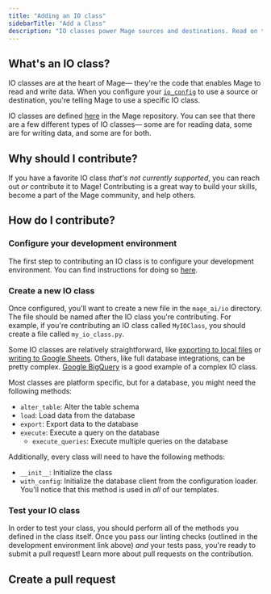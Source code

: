 ```yaml
---
title: "Adding an IO class"
sidebarTitle: "Add a Class"
description: "IO classes power Mage sources and destinations. Read on to learn how you can contribute an IO class to Mage."
---
```


## What's an IO class?

IO classes are at the heart of Mage— they're the code that enables Mage to read and write data. When you configure your [`io_config`](https://docs.mage.ai/development/io_config) to use a source or destination, you're telling Mage to use a specific IO class.

IO classes are defined [here](https://github.com/mage-ai/mage-ai/tree/master/mage_ai/io) in the Mage repository. You can see that there are a few different types of IO classes— some are for reading data, some are for writing data, and some are for both.

## Why should I contribute?

If you have a favorite IO class _that's not currently supported_, you can reach out _or_ contribute it to Mage! Contributing is a great way to build your skills, become a part of the Mage community, and help others.

## How do I contribute?

### Configure your development environment

The first step to contributing an IO class is to configure your development environment. You can find instructions for doing so [here](https://docs.mage.ai/contributing/development-environment).

### Create a new IO class

Once configured, you'll want to create a new file in the `mage_ai/io` directory. The file should be named after the IO class you're contributing. For example, if you're contributing an IO class called `MyIOClass`, you should create a file called `my_io_class.py`.

Some IO classes are relatively straightforward, like [exporting to local files](https://github.com/mage-ai/mage-ai/blob/master/mage_ai/io/file.py) or [writing to Google Sheets](https://github.com/mage-ai/mage-ai/blob/master/mage_ai/io/google_sheets.py). Others, like full database integrations, can be pretty complex. [Google BigQuery](https://github.com/mage-ai/mage-ai/blob/master/mage_ai/io/bigquery.py) is a good example of a complex IO class.

Most classes are platform specific, but for a database, you might need the following methods:

- `alter_table`: Alter the table schema
- `load`: Load data from the database
- `export`: Export data to the database
- `execute`: Execute a query on the database
  - `execute_queries`: Execute multiple queries on the database

Additionally, every class will need to have the following methods:

- `__init__`: Initialize the class
- `with_config`: Initialize the database client from the configuration loader. You'll notice that this method is used in _all_ of our templates.

### Test your IO class

In order to test your class, you should perform all of the methods you defined in the class itself. Once you pass our linting checks (outlined in the development environment link above) _and_ your tests pass, you're ready to submit a pull request! Learn more about pull requests on the contribution.

## Create a pull request

<Snippet file="contribution-process.mdx"/>
